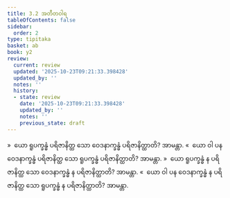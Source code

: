 ```yaml
---
title: 3.2 အတီတဝါရ
tableOfContents: false
sidebar:
  order: 2
type: tipitaka
basket: ab
book: y2
review:
  current: review
  updated: '2025-10-23T09:21:33.398428'
  updated_by: ''
  notes: ''
  history:
  - state: review
    date: '2025-10-23T09:21:33.398428'
    updated_by: ''
    notes: ''
    previous_state: draft
---
```



<ReviewStatus review={frontmatter.review} showDetails={true} />

<HypothesisAnnotation frontmatter={frontmatter} />

<DynamicBreadcrumb />

<Division number="207" book="y2" e="ch" v="33" p="68">

<Paragraph number="967" book="y2">
»  ယော ရူပက္ခန္ဓံ ပရိဇာနိတ္ထ သော ဝေဒနာက္ခန္ဓံ ပရိဇာနိတ္ထာတိ? အာမန္တာ.
</Paragraph>

<Paragraph number="968" book="y2">
«  ယော ဝါ ပန ဝေဒနာက္ခန္ဓံ ပရိဇာနိတ္ထ သော ရူပက္ခန္ဓံ ပရိဇာနိတ္ထာတိ? အာမန္တာ.
</Paragraph>

<Paragraph number="969" book="y2">
»  ယော ရူပက္ခန္ဓံ န ပရိဇာနိတ္ထ သော ဝေဒနာက္ခန္ဓံ န ပရိဇာနိတ္ထာတိ? အာမန္တာ.
</Paragraph>

<Paragraph number="970" book="y2">
«  ယော ဝါ ပန ဝေဒနာက္ခန္ဓံ န ပရိဇာနိတ္ထ သော ရူပက္ခန္ဓံ န ပရိဇာနိတ္ထာတိ? အာမန္တာ.
</Paragraph>
</Division>